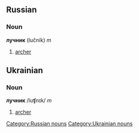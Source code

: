 ==Russian==
===Noun===
'''лучник''' (lučník) ''m''

# [[archer]]

==Ukrainian==
===Noun===
'''лучник''' /luʧnɪk/ ''m''

# [[archer]]

[[Category:Russian nouns]]
[[Category:Ukrainian nouns]]